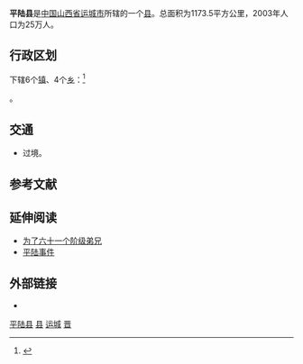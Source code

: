 {{Dablink|关于同名县份，参见：[[平陆县_(消歧义)|平陆县 (消歧义)]]。}}
{{Infobox China County
|Belong = [[山西省|山西省]][[运城市|运城市]]
}}

'''平陆县'''是[[中国|中国]][[山西省|山西省]][[运城市|运城市]]所辖的一个[[县|县]]。总面积为1173.5平方公里，2003年人口为25万人。

== 行政区划 ==
{{PAGENAMEBASE}}下辖6个[[行政建制镇|镇]]、4个[[乡_(中华人民共和国)|乡]]：<ref>{{PRC admin/ref sgc|14/08/29/000/000}}</ref>

{{PRC admin/children|14/08/29/000/000}}。

== 交通 ==
* {{中国国道名|209}}过境。

== 参考文献 ==
{{reflist}}

== 延伸阅读==
*[[为了六十一个阶级弟兄|为了六十一个阶级弟兄]]
*[[平陆事件|平陆事件]]

== 外部链接 ==
* {{Official website|http://www.pinglu.gov.cn/|name=平陆县人民政府门户网站}}

{{平陆县行政区划}}
{{运城市行政区划}}
{{山西行政区划}}
{{国家级贫困县|前}}

[[Category:平陆县|]]
[[Category:运城区县市|县]]
[[Category:山西省县份|运城]]
[[Category:原国家级贫困县|晋]]